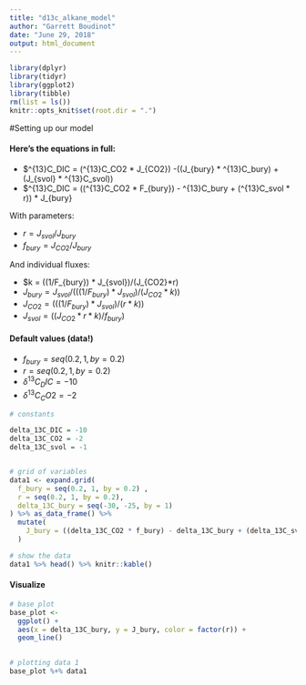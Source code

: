 ```yaml
---
title: "d13c_alkane_model"
author: "Garrett Boudinot"
date: "June 29, 2018"
output: html_document
---
```


```r
library(dplyr)
library(tidyr)
library(ggplot2)
library(tibble)
rm(list = ls())
knitr::opts_knit$set(root.dir = ".") 
```


#Setting up our model


#### Here's the equations in full:

 - $\delta^{13}C_DIC = (\delta^{13}C_CO2 * J_{CO2}) -((J_{bury} * \delta^{13}C_bury) + (J_{svol} * \delta^{13}C_svol))
 - $\delta^{13}C_DIC = ((\delta^{13}C_CO2 * F_{bury}) - \delta^{13}C_bury + (\delta^{13}C_svol * r)) * J_{bury}

 
With parameters:

 - $r = J_{svol}/J_{bury}$
 - $f_{bury} = J_{CO2}/J_{bury}$
 
And individual fluxes: 

 - $k = ((1/F_{bury}) * J_{svol})/(J_{CO2}*r)
 - $J_{bury} = J_{svol}/ (((1/F_{bury}) * J_{svol}) / (J_{CO2} * k))$
 - $J_{CO2} = (((1/F_{bury}) * J_{svol}) / (r * k))$
 - $J_{svol} = ((J_{CO2} * r * k) / f_{bury})$
 
 
#### Default values (data!)

 - $f_{bury} = seq(0.2, 1, by = 0.2)$
 - $r = seq(0.2, 1, by = 0.2)$
 - $\delta^{13}C_DIC = -10$
 - $\delta^{13}C_CO2 = -2$
 
 
 
 
 
 
 
```r
# constants

delta_13C_DIC = -10
delta_13C_CO2 = -2
delta_13C_svol = -1


# grid of variables
data1 <- expand.grid(
  f_bury = seq(0.2, 1, by = 0.2) ,
  r = seq(0.2, 1, by = 0.2),
  delta_13C_bury = seq(-30, -25, by = 1)
) %>% as_data_frame() %>% 
  mutate(
    J_bury = ((delta_13C_CO2 * f_bury) - delta_13C_bury + (delta_13C_svol * r)) / delta_13C_DIC
  )

# show the data
data1 %>% head() %>% knitr::kable()
```


#### Visualize

```r
# base plot
base_plot <- 
  ggplot() +
  aes(x = delta_13C_bury, y = J_bury, color = factor(r)) +
  geom_line() 

  
# plotting data 1
base_plot %+% data1
```

